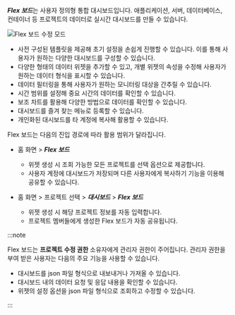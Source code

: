 ***Flex 보드***는 사용자 정의형 통합 대시보드입니다. 애플리케이션, 서버, 데이터베이스, 컨테이너 등 프로젝트의 데이터로 실시간 대시보드를 만들 수 있습니다.

![Flex 보드 수정 모드](/img/flex-board-mod.png)

* 사전 구성된 템플릿을 제공해 초기 설정을 손쉽게 진행할 수 있습니다. 이를 통해 사용자가 원하는 다양한 대시보드를 구성할 수 있습니다.
* 다양한 형태의 데이터 위젯을 추가할 수 있고, 개별 위젯의 속성을 수정해 사용자가 원하는 데이터 형식을 표시할 수 있습니다.
* 데이터 필터링을 통해 사용자가 원하는 모니터링 대상을 간추릴 수 있습니다.
* 시간 범위를 설정해 중요 시간의 데이터를 확인할 수 있습니다.
* 보조 차트를 활용해 다양한 방법으로 데이터를 확인할 수 있습니다.
* 대시보드를 즐겨 찾는 메뉴로 등록할 수 있습니다.
* 개인화된 대시보드를 타 계정에 복사해 활용할 수 있습니다.

Flex 보드는 다음의 진입 경로에 따라 활용 범위가 달라집니다.

* 홈 화면 > ***Flex 보드***
  * 위젯 생성 시 조회 가능한 모든 프로젝트를 선택 옵션으로 제공합니다. 
  * 사용자 계정에 대시보드가 저장되며 다른 사용자에게 복사하기 기능을 이용해 공유할 수 있습니다.

* 홈 화면 > 프로젝트 선택 > ***대시보드*** > ***Flex 보드***
  * 위젯 생성 시 해당 프로젝트 정보를 자동 입력합니다.
  * 프로젝트 멤버들에게 생성한 Flex 보드가 자동 공유됩니다.

:::note 

Flex 보드는 **프로젝트 수정 권한** 소유자에게 관리자 권한이 주어집니다. 관리자 권한을 부여 받은 사용자는 다음의 주요 기능을 사용할 수 있습니다.

* 대시보드를 json 파일 형식으로 내보내거나 가져올 수 있습니다.
* 대시보드 내의 데이터 요청 및 응답 내용을 확인할 수 있습니다.
* 위젯의 설정 옵션을 json 파일 형식으로 조회하고 수정할 수 있습니다.

:::